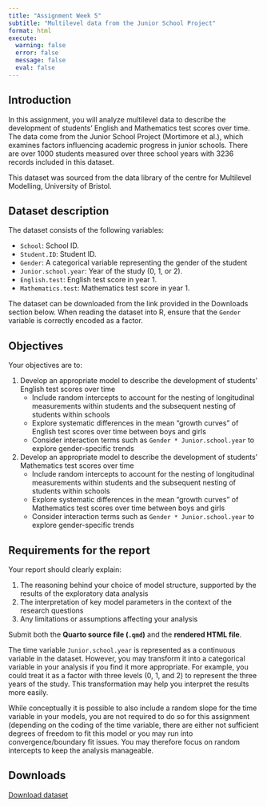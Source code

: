 ```yaml
---
title: "Assignment Week 5"
subtitle: "Multilevel data from the Junior School Project"
format: html
execute:
  warning: false
  error: false
  message: false
  eval: false
---
```


## Introduction

In this assignment, you will analyze multilevel data to describe the development of students' English and Mathematics test scores over time. The data come from the Junior School Project (Mortimore et al.), which examines factors influencing academic progress in junior schools. There are over 1000 students measured over three school years with 3236 records included in this dataset.

This dataset was sourced from the data library of the centre for Multilevel Modelling, University of Bristol.

## Dataset description

The dataset consists of the following variables:

- `School`: School ID.
- `Student.ID`: Student ID.
- `Gender`: A categorical variable representing the gender of the student
- `Junior.school.year`: Year of the study (0, 1, or 2).
- `English.test`: English test score in year 1.
- `Mathematics.test`: Mathematics test score in year 1.

The dataset can be downloaded from the link provided in the Downloads section below. When reading the dataset into R, ensure that the `Gender` variable is correctly encoded as a factor.

## Objectives

Your objectives are to:

1. Develop an appropriate model to describe the development of students' English test scores over time
   - Include random intercepts to account for the nesting of longitudinal measurements within students and the subsequent nesting of students within schools
   - Explore systematic differences in the mean "growth curves" of English test scores over time between boys and girls
   - Consider interaction terms such as `Gender * Junior.school.year` to explore gender-specific trends

2. Develop an appropriate model to describe the development of students' Mathematics test scores over time
    - Include random intercepts to account for the nesting of longitudinal measurements within students and the subsequent nesting of students within schools
    - Explore systematic differences in the mean "growth curves" of Mathematics test scores over time between boys and girls
    - Consider interaction terms such as `Gender * Junior.school.year` to explore gender-specific trends

## Requirements for the report

Your report should clearly explain:

1. The reasoning behind your choice of model structure, supported by the results of the exploratory data analysis
2. The interpretation of key model parameters in the context of the research questions
3. Any limitations or assumptions affecting your analysis


Submit both the **Quarto source file (`.qmd`)** and the **rendered HTML file**.

::: {.callout-tip}
The time variable `Junior.school.year` is represented as a continuous variable in the dataset. However, you may transform it into a categorical variable in your analysis if you find it more appropriate. For example, you could treat it as a factor with three levels (0, 1, and 2) to represent the three years of the study. This transformation may help you interpret the results more easily.
:::

::: {.callout-tip}
While conceptually it is possible to also include a random slope for the time variable in your models, you are not required to do so for this assignment (depending on the coding of the time variable, there are either not sufficient degrees of freedom to fit this model or you may run into convergence/boundary fit issues. You may therefore focus on random intercepts to keep the analysis manageable.
:::

## Downloads

[Download dataset](downloads/jsp_data.csv)
